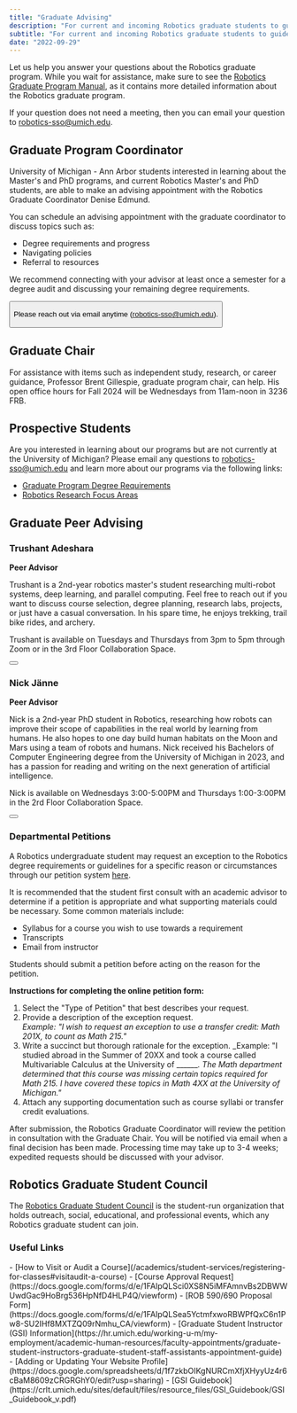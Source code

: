 ```yaml
---
title: "Graduate Advising"
description: "For current and incoming Robotics graduate students to guide their studies."
subtitle: "For current and incoming Robotics graduate students to guide their studies"
date: "2022-09-29"
---
```


Let us help you answer your questions about the Robotics graduate program. While you wait for assistance, make sure to see the [Robotics Graduate Program Manual](https://robotics.umich.edu/academics/graduate/degree-requirements/), as it contains more detailed information about the Robotics graduate program.

If your question does not need a meeting, then you can email your question to [robotics-sso@umich.edu](mailto:robotics-sso@umich.edu).

<TwoColumn>
<div slot="left">

## Graduate Program Coordinator

University of Michigan - Ann Arbor students interested in learning about the Master's and PhD programs, and current Robotics Master's and PhD students, are able to make an advising appointment with the Robotics Graduate Coordinator Denise Edmund.

You can schedule an advising appointment with the graduate coordinator to discuss topics such as:
- Degree requirements and progress
- Navigating policies
- Referral to resources

We recommend connecting with your advisor at least once a semester for a degree audit and discussing your remaining degree requirements.

<Button href="https://calendar.app.google/uFV6eMYYFYdC6tA8A" text="Make an appointment with Denise" />

Please reach out via email anytime (robotics-sso@umich.edu).

</div>
<div slot="right">

## Graduate Chair

For assistance with items such as independent study, research, or career guidance, Professor Brent Gillespie, graduate program chair, can help. His open office hours for Fall 2024 will be Wednesdays from 11am-noon in 3236 FRB.

## Prospective Students
Are you interested in learning about our programs but are not currently at the University of Michigan? Please email any questions to [robotics-sso@umich.edu](mailto:robotics-sso@umich.edu) and learn more about our programs via the following links:
- [Graduate Program Degree Requirements](/academics/graduate/degree-requirements/)
- [Robotics Research Focus Areas](/research/focus-areas/)

</div>
</TwoColumn>


## Graduate Peer Advising

<TwoColumn>
<div slot="left">

### Trushant Adeshara

**Peer Advisor**

Trushant is a 2nd-year robotics master's student researching multi-robot systems, deep learning, and parallel computing. Feel free to reach out if you want to discuss course selection, degree planning, research labs, projects, or just have a casual conversation. In his spare time, he enjoys trekking, trail bike rides, and archery.

Trushant is available on Tuesdays and Thursdays from 3pm to 5pm through Zoom or in the 3rd Floor Collaboration Space.

<Button href="https://calendly.com/trushant-adeshara/peer-advisor-office-hours" text="Make an appointment" />

</div>
<div slot="right">

### Nick Jänne

**Peer Advisor**

Nick is a 2nd-year PhD student in Robotics, researching how robots can improve their scope of capabilities in the real world by learning from humans. He also hopes to one day build human habitats on the Moon and Mars using a team of robots and humans. Nick received his Bachelors of Computer Engineering degree from the University of Michigan in 2023, and has a passion for reading and writing on the next generation of artificial intelligence.

Nick is available on Wednesdays 3:00-5:00PM and Thursdays 1:00-3:00PM in the 2rd Floor Collaboration Space.

<Button href="https://calendar.google.com/calendar/u/0/appointments/schedules/AcZssZ0x-CCDIXJdCsPxRIEMnWe2SSrJ1ZNN0Yyb9dZtq_1LrYxbjw2AJmIxW3KsDBIG5susBhtEOtAT" text="Make an appointment" />

</div>
</TwoColumn>

### Departmental Petitions

A Robotics undergraduate student may request an exception to the Robotics degree requirements or guidelines for a specific reason or circumstances through our petition system [here](https://forms.gle/YOUR-PETITION-FORM-LINK).

It is recommended that the student first consult with an academic advisor to determine if a petition is appropriate and what supporting materials could be necessary. Some common materials include:
- Syllabus for a course you wish to use towards a requirement
- Transcripts
- Email from instructor

Students should submit a petition before acting on the reason for the petition.

**Instructions for completing the online petition form:**
1. Select the "Type of Petition" that best describes your request.
2. Provide a description of the exception request.  
   _Example: "I wish to request an exception to use a transfer credit: Math 201X, to count as Math 215."_
3. Write a succinct but thorough rationale for the exception.
   _Example: "I studied abroad in the Summer of 20XX and took a course called Multivariable Calculus at the University of _______. The Math department determined that this course was missing certain topics required for Math 215. I have covered these topics in Math 4XX at the University of Michigan."_
4. Attach any supporting documentation such as course syllabi or transfer credit evaluations.

After submission, the Robotics Graduate Coordinator will review the petition in consultation with the Graduate Chair. You will be notified via email when a final decision has been made. Processing time may take up to 3-4 weeks; expedited requests should be discussed with your advisor.


## Robotics Graduate Student Council

The [Robotics Graduate Student Council](/academics/student-services/robotics-graduate-student-council/) is the student-run organization that holds outreach, social, educational, and professional events, which any Robotics graduate student can join.

### Useful Links
<ColumnList>
- [How to Visit or Audit a Course](/academics/student-services/registering-for-classes#visitaudit-a-course)
- [Course Approval Request](https://docs.google.com/forms/d/e/1FAIpQLSci0XS8N5iMFAmnvBs2DBWWUwdGac9HoBrg536HpNfD4HLP4Q/viewform)
- [ROB 590/690 Proposal Form](https://docs.google.com/forms/d/e/1FAIpQLSea5YctmfxwoRBWPfQxC6n1Pw8-SU2IHf8MXTZQ09rNmhu_CA/viewform)
- [Graduate Student Instructor (GSI) Information](https://hr.umich.edu/working-u-m/my-employment/academic-human-resources/faculty-appointments/graduate-student-instructors-graduate-student-staff-assistants-appointment-guide)
- [Adding or Updating Your Website Profile](https://docs.google.com/spreadsheets/d/1f7zkbOIKgNURCmXfjXHyyUz4r6cBaM8609zCRGRGhY0/edit?usp=sharing)
- [GSI Guidebook](https://crlt.umich.edu/sites/default/files/resource_files/GSI_Guidebook/GSI_Guidebook_v.pdf)
</ColumnList>
